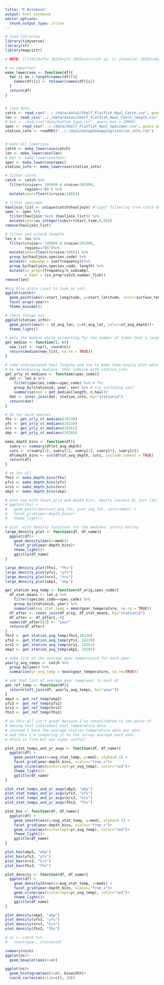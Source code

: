```yaml
---
title: "R Notebook"
output: html_notebook
editor_options: 
  chunk_output_type: inline
---
```


```r
# load libraries
library(tidyverse)
library(sf)
library(magrittr)

# NOTE: [[[10130=fhs 10210=yfs 10261=nrs(not sp. or juvenile) 10285=akp]]]
```

```r
# so important
make_lowercase <- function(df){
  for (i in 1:length(names(df))){
    names(df)[i] <- tolower(names(df)[i])
  }
  return(df)
}


# load data
catch <- read_csv(".././data/data2/Shelf_Flatfish_Haul_Catch.csv", guess_max = 10000)
len <- read_csv(".././data/data2/Shelf_Flatfish_Haul_Catch_length.csv", guess_max = 10000)
# bot <- read_csv("data/bottom_type.csv", guess_max = 10000)
spec <- read_csv(".././data/Shelf_Flatfish_Haul_Specimen.csv", guess_max = 10000)
station_info <- readRDS(".././data/datapbsmapping/station_info.rds")


# make all lowercase
catch <- make_lowercase(catch)
len <- make_lowercase(len)
# bot <- make_lowercase(bot)
spec <- make_lowercase(spec)
station_info <- make_lowercase(station_info)
```

```r
# filter catch
catch <- catch %>%
  filter(cruise>= 199999 & cruise<201900,
         region=="BS") %>%
  mutate(year=floor((cruise/100)))

# filter specimen
hauljoin_list <- unique(catch$hauljoin) #"copy" filtering from catch data
spec <- spec %>%
  filter(hauljoin %in% (hauljoin_list)) %>%
  mutate(year=as.integer(substr(start_time,8,9)))
remove(hauljoin_list)                                   

# filter and extend lengths
len_e <- len %>%
  filter(cruise>= 199999 & cruise<201900,
         region=="BS")%>%
  mutate(year=floor((cruise/100))) %>%
  group_by(hauljoin,species_code) %>%
  mutate(n_subsamp = sum(frequency))%>%
  group_by(hauljoin,species_code, length) %>%
  mutate(ss_prop=(frequency/n_subsamp),
         n_haul = (ss_prop*catch_number_fish))
remove(len)
```


```r
#big blue plots (just to look at sst)
ggplot(catch)+
  geom_point(aes(x=start_longitude, y=start_latitude, color=surface_temperature))+
  facet_wrap(~year)+
  theme_minimal()

# check things out
ggplot(station_info)+
  geom_point(aes(x = st_avg_lon, y=st_avg_lat, color=st_avg_depth))+
  theme_light()
```


```r
# gets the median while accounting for the number of times that a length is repeated per haul
get_median <- function(l, n){
  new_list <- rep(l, round(n))
  return(median(new_list, na.rm = TRUE))
}

# take interpolated haul lengths and try to make them easily plot-able
# by determining medians. then combine with station_info 
get_yrly_st_medians <- function(spec_code){
  dat <- len_e %>%
    filter(species_code==spec_code) %>% # fhs
    group_by(stationid, year, sex) %>% # try including sex?
    summarise(med = get_median(length, n_haul))
  dat <- inner_join(dat, station_info, by="stationid")
  return(dat)
}

# do for each species
fhs <- get_yrly_st_medians(10130)
yfs <- get_yrly_st_medians(10210)
nrs <- get_yrly_st_medians(10261)
akp <- get_yrly_st_medians(10285)
```



```r
make_depth_bins <- function(df){
  sumry <- summary(df$st_avg_depth)
  cuts <- c(sumry[1], sumry[2], sumry[3], sumry[5], sumry[6])
  df$depth_bins <- cut(df$st_avg_depth, cuts, include.lowest = TRUE)
  return(df)
}

# do for all
fhs1 <- make_depth_bins(fhs)
yfs1 <- make_depth_bins(yfs)
nrs1 <- make_depth_bins(nrs)
akp1 <- make_depth_bins(akp) 

# plot now with facet_grid and depth bins, mostly useless bc just lat/lon (/sanity check)
# ggplot(fhs) + 
#   geom_point(aes(x=st_avg_lon, y=st_avg_lat, color=med)) +
#   facet_grid(year~depth_bins)+
#   theme_light()
```



```r
# plot  with density functions for the medians. pretty boring
large_density_plot <- function(df, df_name){
  ggplot(df)+
    geom_density(aes(x=med))+
    facet_grid(year~depth_bins)+
    theme_light()+
    ggtitle(df_name)
}

large_density_plot(fhs1, "fhs")
large_density_plot(yfs1, "yfs")
large_density_plot(nrs1, "nrs")
large_density_plot(akp1, "akp")
```



```r
get_station_avg_temp <- function(df_orig,spec_code){
  df_stat_means <- len_e %>%
    filter(species_code==spec_code) %>%
    group_by(stationid, year) %>%
    summarise(avg_stat_temp = mean(gear_temperature, na.rm = TRUE))
  df_after <- inner_join(df_orig, df_stat_means, by="stationid")
  df_after <- df_after[,-9]
  names(df_after)[2] <- "year"
  return(df_after)
}
fhs2 <- get_station_avg_temp(fhs1,10130)
yfs2 <- get_station_avg_temp(yfs1, 10210)
nrs2 <- get_station_avg_temp(nrs1, 10261)
akp2 <- get_station_avg_temp(akp1, 10285)
```



```r
# make list of the average gear temperature for each year
yearly_avg_temps <- catch %>% 
  group_by(year) %>% 
  summarise(yr_avg_temp = mean(gear_temperature, na.rm=TRUE))

# add that list of average gear temp/year to each df
get_ref_temp <- function(df){
  return(left_join(df, yearly_avg_temps, by="year"))
}
akp3 <- get_ref_temp(akp2)
yfs3 <- get_ref_temp(yfs2)
nrs3 <- get_ref_temp(nrs2)
fhs3 <- get_ref_temp(fhs2)

# so this all isn't great because I've consolidated to the point of
# having lost individual haul temperature data... 
# instead I have the average station temperature data per year
# and then I'm comparing it to the survey average each year
# which is fine but not super useful? 
```



```r
plot_stat_temps_and_yr_avgs <- function(df, df_name){
  ggplot(df) + 
    geom_point(aes(x=avg_stat_temp, y=med), alpha=0.1) +
    facet_grid(year~depth_bins, scales="free_x")+
    geom_vline(aes(xintercept=yr_avg_temp), color="red")+
    theme_light()+
    ggtitle(df_name)
}

plot_stat_temps_and_yr_avgs(akp3, "akp")
plot_stat_temps_and_yr_avgs(yfs3, "yfs")
plot_stat_temps_and_yr_avgs(nrs3, "nrs")
plot_stat_temps_and_yr_avgs(fhs3, "fhs")
```



```r
plot_box <- function(df, df_name){
  ggplot(df) + 
    geom_smooth(aes(x=avg_stat_temp, y=med), alpha=0.1) +
    facet_grid(year~depth_bins, scales="free_x")+
    geom_vline(aes(xintercept=yr_avg_temp), color="red")+
    theme_light()+
    ggtitle(df_name)
}

plot_box(akp3, "akp")
plot_box(yfs3, "yfs")
plot_box(nrs3, "nrs")
plot_box(fhs3, "fhs")
```


```r
plot_density <- function(df, df_name){
  ggplot(df) + 
    geom_density2d(aes(x=avg_stat_temp, y=med)) +
    facet_grid(year~depth_bins, scales="free_x")+
    geom_vline(aes(xintercept=yr_avg_temp), color="red")+
    theme_light()+
    ggtitle(df_name)
}

plot_density(akp3, "akp")
plot_density(yfs3, "yfs")
plot_density(nrs3, "nrs")
plot_density(fhs3, "fhs")
```

```r
# ns <- catch %>%
#   count(year, stationid)

summary(ns$n)
ggplot(ns)+
  geom_boxplot(aes(x=n))

ggplot(ns)+
  geom_histogram(aes(x=n), binwidth)+
  coord_cartesian(xlim=c(0, 20))
```



